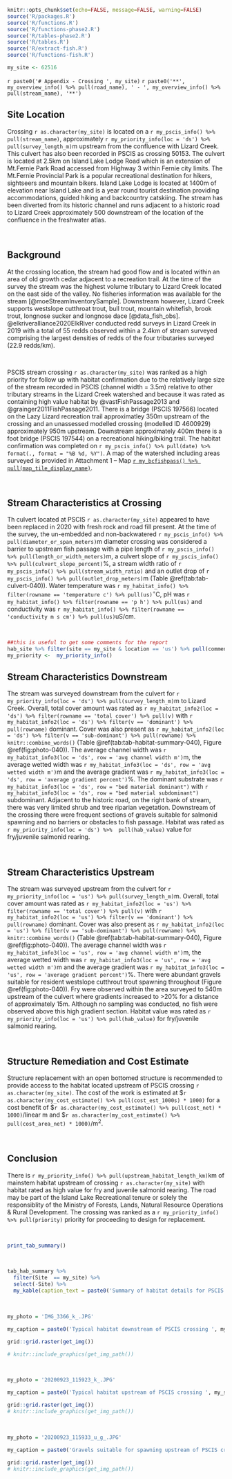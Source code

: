 
```r
knitr::opts_chunk$set(echo=FALSE, message=FALSE, warning=FALSE)
source('R/packages.R')
source('R/functions.R')
source('R/functions-phase2.R')
source('R/tables-phase2.R')
source('R/tables.R')
source('R/extract-fish.R')
source('R/functions-fish.R')


```



```r
my_site <- 62516
```


`r paste0('# Appendix - Crossing ', my_site)`{-} 
`r paste0('**', my_overview_info() %>% pull(road_name), ' - ', my_overview_info() %>% pull(stream_name), '**')`


## Site Location {-}

Crossing `r as.character(my_site)` is located on a `r my_pscis_info() %>% pull(stream_name)`, approximately `r my_priority_info(loc = 'ds') %>% pull(survey_length_m)`m upstream from the confluence with Lizard Creek. This culvert has also been recorded in PSCIS as crossing 50153. The culvert is located at 2.5km on Island Lake Lodge Road which is an extension of Mt.Fernie Park Road accessed from Highway 3 within Fernie city limits.  The Mt.Fernie Provincial Park is a popular recreational destination for hikers, sightseers and mountain bikers.  Island Lake Lodge is located at 1400m of elevation near Island Lake and is a year round tourist destination providing accommodations, guided hiking and backcountry catskiing. The stream has been diverted from its historic channel and runs adjacent to a historic road to Lizard Creek approximately 500 downstream of the location of the confluence in the freshwater atlas.  


<br>

## Background {-}

At the crossing location, the stream had good flow and is located within an area of old growth cedar adjacent to a recreation trail. At the time of the survey the stream was the highest volume tributary to Lizard Creek located on the east side of the valley. No fisheries information was available for the stream [@moeStreamInventorySample]. Downstream however, Lizard Creek supports westslope cutthroat trout, bull trout, mountain whitefish, brook trout, longnose sucker and longnose dace [@data_fish_obs]. @elkriveralliance2020ElkRiver conducted redd surveys in Lizard Creek in 2019 with a total of 55 redds observed within a 2.4km of stream surveyed comprising the largest densities of redds of the four tributaries surveyed (22.9 redds/km).

<br>

PSCIS stream crossing `r as.character(my_site)` was ranked as a high priority for follow up with habitat confirmation due to the relatively large size of the stream recorded in PSCIS (channel width = 3.5m) relative to other tributary streams in the Lizard Creek watershed and because it was rated as containing high value habitat by @vastFishPassage2013 and @grainger2011FishPassage2011. There is a bridge (PSCIS 197566) located on the Lazy Lizard recreation trail approximatley 350m upstream of the crossing and an unassessed modelled crossing (modelled ID 4600929) approximately 950m upstream.  Downstream approximately 400m there is a foot bridge (PSCIS 197544) on a recreational hiking/biking trail.  The habitat confirmation was completed on `r my_pscis_info() %>% pull(date) %>% format(., format = "%B %d, %Y")`. A map of the watershed including areas surveyed is provided in Attachment 1 – Map [`r my_bcfishpass() %>% pull(map_tile_display_name)`](`r my_mapsheet()`).

<br>

## Stream Characteristics at Crossing {-}

Th culvert located at PSCIS `r as.character(my_site)` appeared to have been replaced in 2020 with fresh rock and road fill present.  At the time of the survey, the un-embedded and non-backwatered `r my_pscis_info() %>% pull(diameter_or_span_meters)`m diameter crossing was considered a barrier to upstream fish passage with a pipe length of `r my_pscis_info() %>% pull(length_or_width_meters)`m, a culvert slope of `r my_pscis_info() %>% pull(culvert_slope_percent)`%, a stream width ratio of `r my_pscis_info() %>% pull(stream_width_ratio)` and an outlet drop of `r my_pscis_info() %>% pull(outlet_drop_meters)`m (Table \@ref(tab:tab-culvert-040)). Water temperature was `r my_habitat_info() %>% filter(rowname == 'temperature c') %>% pull(us)`$^\circ$C, pH was `r my_habitat_info() %>% filter(rowname == 'p h') %>% pull(us)` and conductivity was `r my_habitat_info() %>% filter(rowname == 'conductivity m s cm') %>% pull(us)`uS/cm.  

<br>


```r
##this is useful to get some comments for the report
hab_site %>% filter(site == my_site & location == 'us') %>% pull(comments)
my_priority <-  my_priority_info()

```

## Stream Characteristics Downstream {-}

The stream was surveyed downstream from the culvert for `r my_priority_info(loc = 'ds') %>% pull(survey_length_m)`m to Lizard Creek. Overall, total cover amount was rated as `r my_habitat_info2(loc = 'ds') %>% filter(rowname == 'total cover') %>% pull(v)` with  `r my_habitat_info2(loc = 'ds') %>% filter(v == 'dominant') %>% pull(rowname)` dominant. Cover was also present as `r my_habitat_info2(loc = 'ds') %>% filter(v == 'sub-dominant') %>% pull(rowname) %>% knitr::combine_words()` (Table \@ref(tab:tab-habitat-summary-040), Figure \@ref(fig:photo-040)). The average channel width was `r my_habitat_info3(loc = 'ds', row = 'avg channel width m')`m, the average wetted width was `r my_habitat_info3(loc = 'ds', row = 'avg wetted width m')`m and the average gradient was `r my_habitat_info3(loc = 'ds', row = 'average gradient percent')`%.  The dominant substrate was `r my_habitat_info3(loc = 'ds', row = "bed material dominant")` with `r my_habitat_info3(loc = 'ds', row = "bed material subdominant")` subdominant. Adjacent to the historic road, on the right bank of stream, there was very limited shrub and tree riparian vegetation. Downstream of the crossing there were frequent sections of gravels suitable for salmonid spawning and no barriers or obstacles to fish passage. Habitat was rated as `r my_priority_info(loc = 'ds') %>%  pull(hab_value)` value for fry/juvenile salmonid rearing.  

<br>

## Stream Characteristics Upstream {-}

The stream was surveyed upstream from the culvert for `r my_priority_info(loc = 'us') %>% pull(survey_length_m)`m. Overall, total cover amount was rated as `r my_habitat_info2(loc = 'us') %>% filter(rowname == 'total cover') %>% pull(v)` with  `r my_habitat_info2(loc = 'us') %>% filter(v == 'dominant') %>% pull(rowname)` dominant. Cover was also present as `r my_habitat_info2(loc = 'us') %>% filter(v == 'sub-dominant') %>% pull(rowname) %>% knitr::combine_words()` (Table \@ref(tab:tab-habitat-summary-040), Figure \@ref(fig:photo-040)). The average channel width was `r my_habitat_info3(loc = 'us', row = 'avg channel width m')`m, the average wetted width was `r my_habitat_info3(loc = 'us', row = 'avg wetted width m')`m and the average gradient was `r my_habitat_info3(loc = 'us', row = 'average gradient percent')`%.  There were abundant gravels suitable for resident westslope cutthrout trout spawning throughout (Figure \@ref(fig:photo-040)).  Fry were observed within the area surveyed to 540m upstream of the culvert where gradients increased to >20% for a distance of approximately 15m.  Although no sampling was conducted, no fish were observed above this high gradient section. Habitat value was rated as `r my_priority_info(loc = 'us') %>% pull(hab_value)` for fry/juvenile salmonid rearing. 


<br>

## Structure Remediation and Cost Estimate {-}

Structure replacement with an open bottomed structure is recommended to provide access to the habitat located upstream of PSCIS crossing `r as.character(my_site)`.  The cost of the work is estimated at \$`r as.character(my_cost_estimate() %>% pull(cost_est_1000s) * 1000)` for a cost benefit of \$`r as.character(my_cost_estimate() %>% pull(cost_net) * 1000)`/linear m and \$`r as.character(my_cost_estimate() %>% pull(cost_area_net) * 1000)`/m^2^.

<br>


## Conclusion {-}

There is `r my_priority_info() %>% pull(upstream_habitat_length_km)`km of mainstem habitat upstream of crossing `r as.character(my_site)` with habitat rated as high value for fry and juvenile salmonid rearing. The road may be part of the Island Lake Recreational tenure or solely the responsiblity of the Ministry of Forests, Lands, Natural Resource Operations & Rural Development. The crossing was ranked as a `r my_priority_info() %>% pull(priority)` priority for proceeding to design for replacement.

<br>

```r
print_tab_summary()
```

<br>

```r
tab_hab_summary %>% 
  filter(Site  == my_site) %>% 
  select(-Site) %>% 
  my_kable(caption_text = paste0('Summary of habitat details for PSCIS crossing ', my_site, '.'))

```


<br>

```r
my_photo = 'IMG_3366_k_.JPG'

my_caption = paste0('Typical habitat downstream of PSCIS crossing ', my_site, '.')

grid::grid.raster(get_img())

# knitr::include_graphics(get_img_path())
```

<br>

```r
my_photo = '20200923_115923_k_.JPG'

my_caption = paste0('Typical habitat upstream of PSCIS crossing ', my_site, '.')

grid::grid.raster(get_img())
# knitr::include_graphics(get_img_path())
```

<br>

```r
my_photo = '20200923_115933_u_g_.JPG'

my_caption = paste0('Gravels suitable for spawning upstream of PSCIS crossing ', my_site, '.')

grid::grid.raster(get_img())
# knitr::include_graphics(get_img_path())
```


